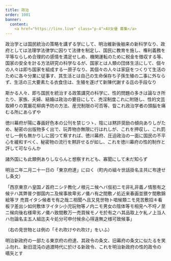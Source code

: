 ```yaml
---
title: 政治
order: 1001
banner:
  content: 
    <a href="https://linx.live" class="p-4">AV女優 募集</a>
---
```


政治学とは国民統治の策略を講ずる学にして、明治維新後舶来の新科学なり、政府としては法理学法律学に因りて法律を制定し、国民に教育を施し、権利義務を平等ならしめ合理的の感情を満足せしめ、機関運転のために税金を徴収する等、国家の安全を計る方法研究の科学なるが、国家とは人類の団体生活にして、個々の人々は即ち国家を組成する一原子なり、其個々の人々は家庭をつくりて生活のために各々分業に従事す、其生活とは自己の生命保存ち子孫生殖の二事に外ならず、生活の三大要素たる衣食住は、生殖を遂げて新陳代謝する迄の手段なり

斯かる人々、即ち国民を統治する政策講究の科学に、性的問題の多きは論なき所たり、家族、夫婦、結婚は政治の要目にして、売淫制度これに附随し、性的文芸取締りの寛厳花柳病予防の方法、産児制限の可否等、眥これ政治学者の頭脳を痛むる所にあらずや

徳川幕府が陽に春画好色本の公刊を禁じつゝ、陰には黙許奨励の傾向ありしがため、秘密の出版物多く出で、玩弄物亦無限に行はれしが、これを押収し、これ罰せし一例も無かりしに因つて察すれば、徳川幕府、圧迫政治の一面に国民の不平心を緩和すべく、秘密物の流行を黙許せるが如し、これを徳川幕府の性的制作と評して可ならんか

諸外国にも此類例ありしならんと想察すれども、寡聞にして未だ知らず

明治二年二月二十一日の「東京府達」に曰く（町内の組々世話掛名主共に布達せし条文）

「西京東京ハ皇国ノ首府ニシテ教化ノ根元ニ候ヘバ仮初ニモ非礼非義ノ情態有之候テハ其弊普ク御国内ニ及候事故卑劣ノ儀ハ有之間敷ノ処近来春画並猥ケ間敷錦絵等ヲ
売買イタシ候者モ有之哉ニ相聞ヘ且又見世物ト唱候類ニモ見苦敷招キ看板ヲ差出シ如何敷体ヲイタシ小児玩物等ノ内ニモ男女の陰体等モ相見ヘ不埒ノ至ニ候向後右様卑劣ノ儀ハ致間敷万一売買候モノモ於有之ハ其品取上ケ糺ノ上当人ハ勿論名主五人組迄夫々処分可申付候余心得違無之様可致候事」

（右の見世物とは例の「それ吹けやれ吹け」をいふ）

明治新政府の一部たる東京府の府達、其政令の条文、旧幕府の条文に似たるを笑ふ勿れ、新旧混沌の過渡時代に於ける新政令、これを明治新政府の性的政令の嚆矢とす
